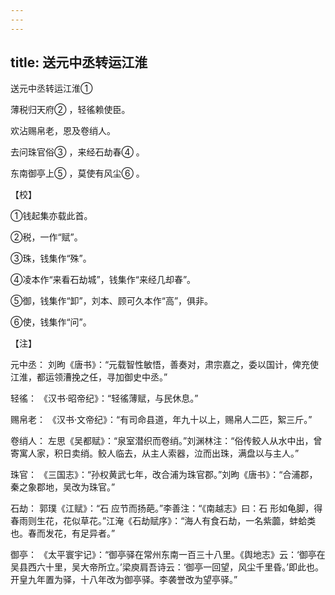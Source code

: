 ```yaml
---
---
---
```

title: 送元中丞转运江淮
---



送元中丞转运江淮①


薄税归天府② ，轻徭赖使臣。

欢沾赐帛老，恩及卷绡人。

去问珠官俗③ ，来经石劫春④ 。

东南御亭上⑤ ，莫使有风尘⑥ 。

【校】

①钱起集亦载此首。

②税，一作“赋”。

③珠，钱集作“殊”。

④凌本作“来看石劫城”，钱集作“来经几却春”。

⑤御，钱集作“卸”，刘本、顾可久本作“高”，俱非。

⑥使，钱集作“问”。

【注】

元中丞： 刘昫《唐书》：“元载智性敏悟，善奏对，肃宗嘉之，委以国计，俾充使江淮，都运领漕挽之任，寻加御史中丞。”

轻徭： 《汉书·昭帝纪》：“轻徭薄赋，与民休息。”

赐帛老： 《汉书·文帝纪》：“有司命县道，年九十以上，赐帛人二匹，絮三斤。”

卷绡人： 左思《吴都赋》：“泉室潜织而卷绡。”刘渊林注：“俗传鲛人从水中出，曾寄寓人家，积日卖绡。鲛人临去，从主人索器，泣而出珠，满盘以与主人。”

珠官： 《三国志》：“孙权黄武七年，改合浦为珠官郡。”刘昫《唐书》：“合浦郡，秦之象郡地，吴改为珠官。”

石劫： 郭璞《江赋》：“石 应节而扬葩。”李善注：“《南越志》曰：石 形如龟脚，得春雨则生花，花似草花。”江淹《石劫赋序》：“海人有食石劫，一名紫虈，蚌蛤类也。春而发花，有足异者。”

御亭： 《太平寰宇记》：“御亭驿在常州东南一百三十八里。《舆地志》云：‘御亭在吴县西六十里，吴大帝所立。’梁庾肩吾诗云：‘御亭一回望，风尘千里昏。’即此也。开皇九年置为驿，十八年改为御亭驿。李袭誉改为望亭驿。”